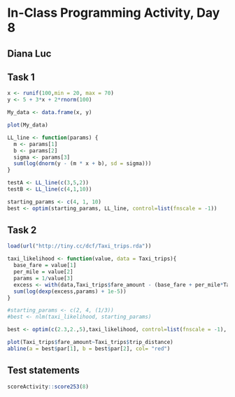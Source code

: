 # In-Class Programming Activity, Day 8

## Diana Luc

## Task 1
```r
x <- runif(100,min = 20, max = 70)
y <- 5 + 3*x + 2*rnorm(100)

My_data <- data.frame(x, y)

plot(My_data)

LL_line <- function(params) {
  m <- params[1]
  b <- params[2]
  sigma <- params[3]
  sum(log(dnorm(y - (m * x + b), sd = sigma)))
}

testA <- LL_line(c(3,5,2))
testB <- LL_line(c(4,1,10))

starting_params <- c(4, 1, 10)
best <- optim(starting_params, LL_line, control=list(fnscale = -1))
```

## Task 2
```r
load(url("http://tiny.cc/dcf/Taxi_trips.rda"))

taxi_likelihood <- function(value, data = Taxi_trips){
  base_fare = value[1]
  per_mile = value[2]
  params = 1/value[3]
  excess <- with(data,Taxi_trips$fare_amount - (base_fare + per_mile*Taxi_trips$trip_distance))
  sum(log(dexp(excess,params) + 1e-5))
}

#starting_params <- c(2, 4, (1/3))
#best <- nlm(taxi_likelihood, starting_params)

best <- optim(c(2.3,2.,5),taxi_likelihood, control=list(fnscale = -1), data = Taxi_trips)

plot(Taxi_trips$fare_amount~Taxi_trips$trip_distance)
abline(a = best$par[1], b = best$par[2], col= "red")
```


## Test statements

```r
scoreActivity::score253(8)
```